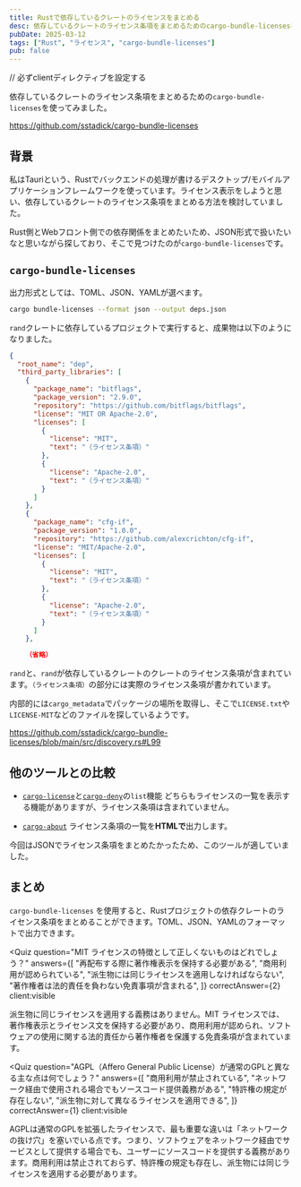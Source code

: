 ```yaml
---
title: Rustで依存しているクレートのライセンスをまとめる
desc: 依存しているクレートのライセンス条項をまとめるためのcargo-bundle-licensesを紹介します。
pubDate: 2025-03-12
tags: ["Rust", "ライセンス", "cargo-bundle-licenses"]
pub: false
---
```


// 必ずclientディレクティブを設定する

依存しているクレートのライセンス条項をまとめるための`cargo-bundle-licenses`を使ってみました。

https://github.com/sstadick/cargo-bundle-licenses

## 背景

私はTauriという、Rustでバックエンドの処理が書けるデスクトップ/モバイルアプリケーションフレームワークを使っています。ライセンス表示をしようと思い、依存しているクレートのライセンス条項をまとめる方法を検討していました。

Rust側とWebフロント側での依存関係をまとめたいため、JSON形式で扱いたいなと思いながら探しており、そこで見つけたのが`cargo-bundle-licenses`です。

## `cargo-bundle-licenses`

出力形式としては、TOML、JSON、YAMLが選べます。

```sh
cargo bundle-licenses --format json --output deps.json
```

`rand`クレートに依存しているプロジェクトで実行すると、成果物は以下のようになりました。

```json
{
  "root_name": "dep",
  "third_party_libraries": [
    {
      "package_name": "bitflags",
      "package_version": "2.9.0",
      "repository": "https://github.com/bitflags/bitflags",
      "license": "MIT OR Apache-2.0",
      "licenses": [
        {
          "license": "MIT",
          "text": "（ライセンス条項）"
        },
        {
          "license": "Apache-2.0",
          "text": "（ライセンス条項）"
        }
      ]
    },
    {
      "package_name": "cfg-if",
      "package_version": "1.0.0",
      "repository": "https://github.com/alexcrichton/cfg-if",
      "license": "MIT/Apache-2.0",
      "licenses": [
        {
          "license": "MIT",
          "text": "（ライセンス条項）"
        },
        {
          "license": "Apache-2.0",
          "text": "（ライセンス条項）"
        }
      ]
    },

    （省略）
```

`rand`と、`rand`が依存しているクレートのクレートのライセンス条項が含まれています。`（ライセンス条項）`の部分には実際のライセンス条項が書かれています。

内部的には`cargo_metadata`でパッケージの場所を取得し、そこで`LICENSE.txt`や`LICENSE-MIT`などのファイルを探しているようです。

https://github.com/sstadick/cargo-bundle-licenses/blob/main/src/discovery.rs#L99

## 他のツールとの比較

- [`cargo-license`](https://github.com/onur/cargo-license)と[`cargo-deny`](https://github.com/EmbarkStudios/cargo-deny)の`list`機能
  どちらもライセンスの一覧を表示する機能がありますが、ライセンス条項は含まれていません。

- [`cargo-about`](https://github.com/EmbarkStudios/cargo-about)
  ライセンス条項の一覧を**HTMLで**出力します。

今回はJSONでライセンス条項をまとめたかったため、このツールが適していました。

## まとめ

`cargo-bundle-licenses` を使用すると、Rustプロジェクトの依存クレートのライセンス条項をまとめることができます。TOML、JSON、YAMLのフォーマットで出力できます。

<Quiz
  question="MIT ライセンスの特徴として正しくないものはどれでしょう？"
  answers={[
    "再配布する際に著作権表示を保持する必要がある",
    "商用利用が認められている",
    "派生物には同じライセンスを適用しなければならない",
    "著作権者は法的責任を負わない免責事項が含まれる",
  ]}
  correctAnswer={2}
  client:visible
>
  派生物に同じライセンスを適用する義務はありません。MIT
  ライセンスでは、著作権表示とライセンス文を保持する必要があり、商用利用が認められ、ソフトウェアの使用に関する法的責任から著作権者を保護する免責条項が含まれています。
</Quiz>

<Quiz
  question="AGPL（Affero General Public License）が通常のGPLと異なる主な点は何でしょう？"
  answers={[
    "商用利用が禁止されている",
    "ネットワーク経由で使用される場合でもソースコード提供義務がある",
    "特許権の規定が存在しない",
    "派生物に対して異なるライセンスを適用できる",
  ]}
  correctAnswer={1}
  client:visible
>
  AGPLは通常のGPLを拡張したライセンスで、最も重要な違いは「ネットワークの抜け穴」を塞いでいる点です。つまり、ソフトウェアをネットワーク経由でサービスとして提供する場合でも、ユーザーにソースコードを提供する義務があります。商用利用は禁止されておらず、特許権の規定も存在し、派生物には同じライセンスを適用する必要があります。
</Quiz>
